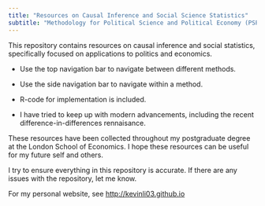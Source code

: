 ```yaml
---
title: "Resources on Causal Inference and Social Science Statistics"
subtitle: "Methodology for Political Science and Political Economy (PSPE)"
---
```


This repository contains resources on causal inference and social statistics, specifically focused on applications to politics and economics.

-   Use the top navigation bar to navigate between different methods.

-   Use the side navigation bar to navigate within a method.

-   R-code for implementation is included.

-   I have tried to keep up with modern advancements, including the recent difference-in-differences rennaisance.

These resources have been collected throughout my postgraduate degree at the London School of Economics. I hope these resources can be useful for my future self and others.

I try to ensure everything in this repository is accurate. If there are any issues with the repository, let me know.

For my personal website, see <http://kevinli03.github.io>
